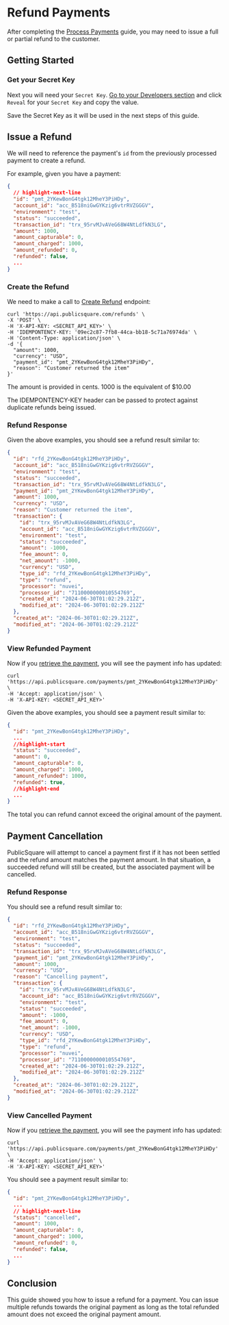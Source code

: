 
# Refund Payments

After completing the [Process Payments](/guides/payments/process-card-payments) guide, you may need to issue a full or partial refund to the customer.

## Getting Started

<GettingStartedSection />

### Get your Secret Key

Next you will need your `Secret Key`. [Go to your Developers section](https://portal.publicsquare.com/developers/api-keys) and click `Reveal` for your `Secret Key` and copy the value.

<Alert>Save the Secret Key as it will be used in the next steps of this guide.</Alert>

## Issue a Refund

We will need to reference the payment's `id` from the previously processed payment to create a refund.

For example, given you have a payment:

```json showLineNumbers
{
  // highlight-next-line
  "id": "pmt_2YKewBonG4tgk12MheY3PiHDy",
  "account_id": "acc_B518niGwGYKzig6vtrRVZGGGV",
  "environment": "test",
  "status": "succeeded",
  "transaction_id": "trx_95rvMJvAVeG68W4NtLdfkN3LG",
  "amount": 1000,
  "amount_capturable": 0,
  "amount_charged": 1000,
  "amount_refunded": 0,
  "refunded": false,
  ...
}
```

### Create the Refund

We need to make a call to [Create Refund](/api/financial/create-refund) endpoint:

```shell showLineNumbers title="Create a Refund"
curl 'https://api.publicsquare.com/refunds' \
-X 'POST' \
-H 'X-API-KEY: <SECRET_API_KEY>' \
-H 'IDEMPONTENCY-KEY: '09ec2c87-7fb8-44ca-bb18-5c71a76974da' \
-H 'Content-Type: application/json' \
-d '{
  "amount": 1000,
  "currency": "USD",
  "payment_id": "pmt_2YKewBonG4tgk12MheY3PiHDy",
  "reason": "Customer returned the item"
}'
```

<Alert>The amount is provided in cents. 1000 is the equivalent of $10.00</Alert>

<Alert type="warning">The IDEMPONTENCY-KEY header can be passed to protect against duplicate refunds being issued.</Alert>

### Refund Response

Given the above examples, you should see a refund result similar to:

```json showLineNumbers
{
  "id": "rfd_2YKewBonG4tgk12MheY3PiHDy",
  "account_id": "acc_B518niGwGYKzig6vtrRVZGGGV",
  "environment": "test",
  "status": "succeeded",
  "transaction_id": "trx_95rvMJvAVeG68W4NtLdfkN3LG",
  "payment_id": "pmt_2YKewBonG4tgk12MheY3PiHDy",
  "amount": 1000,
  "currency": "USD",
  "reason": "Customer returned the item",
  "transaction": {
    "id": "trx_95rvMJvAVeG68W4NtLdfkN3LG",
    "account_id": "acc_B518niGwGYKzig6vtrRVZGGGV",
    "environment": "test",
    "status": "succeeded",
    "amount": -1000,
    "fee_amount": 0,
    "net_amount": -1000,
    "currency": "USD",
    "type_id": "rfd_2YKewBonG4tgk12MheY3PiHDy",
    "type": "refund",
    "processor": "nuvei",
    "processor_id": "7110000000010554769",
    "created_at": "2024-06-30T01:02:29.212Z",
    "modified_at": "2024-06-30T01:02:29.212Z"
  },
  "created_at": "2024-06-30T01:02:29.212Z",
  "modified_at": "2024-06-30T01:02:29.212Z"
}
```

### View Refunded Payment

Now if you [retrieve the payment](/api/financial/get-payment-by-id), you will see the payment info has updated:

```shell showLineNumbers title="Get Payment by ID"
curl 'https://api.publicsquare.com/payments/pmt_2YKewBonG4tgk12MheY3PiHDy' \
-H 'Accept: application/json' \
-H 'X-API-KEY: <SECRET_API_KEY>'
```

Given the above examples, you should see a payment result similar to:

```json showLineNumbers
{
  "id": "pmt_2YKewBonG4tgk12MheY3PiHDy",
  ...
  //highlight-start
  "status": "succeeded",
  "amount": 0,
  "amount_capturable": 0,
  "amount_charged": 1000,
  "amount_refunded": 1000,
  "refunded": true,
  //highlight-end
  ...
}
```

<Alert>The total you can refund cannot exceed the original amount of the payment.</Alert>

## Payment Cancellation

PublicSquare will attempt to cancel a payment first if it has not been settled and the refund amount matches the payment amount. In that situation, a succeeded refund will still be created, but the associated payment will be cancelled.

### Refund Response

You should see a refund result similar to:

```json showLineNumbers
{
  "id": "rfd_2YKewBonG4tgk12MheY3PiHDy",
  "account_id": "acc_B518niGwGYKzig6vtrRVZGGGV",
  "environment": "test",
  "status": "succeeded",
  "transaction_id": "trx_95rvMJvAVeG68W4NtLdfkN3LG",
  "payment_id": "pmt_2YKewBonG4tgk12MheY3PiHDy",
  "amount": 1000,
  "currency": "USD",
  "reason": "Cancelling payment",
  "transaction": {
    "id": "trx_95rvMJvAVeG68W4NtLdfkN3LG",
    "account_id": "acc_B518niGwGYKzig6vtrRVZGGGV",
    "environment": "test",
    "status": "succeeded",
    "amount": -1000,
    "fee_amount": 0,
    "net_amount": -1000,
    "currency": "USD",
    "type_id": "rfd_2YKewBonG4tgk12MheY3PiHDy",
    "type": "refund",
    "processor": "nuvei",
    "processor_id": "7110000000010554769",
    "created_at": "2024-06-30T01:02:29.212Z",
    "modified_at": "2024-06-30T01:02:29.212Z"
  },
  "created_at": "2024-06-30T01:02:29.212Z",
  "modified_at": "2024-06-30T01:02:29.212Z"
}
```

### View Cancelled Payment

Now if you [retrieve the payment](/api/financial/get-payment-by-id), you will see the payment info has updated:

```shell showLineNumbers title="Get Payment by ID"
curl 'https://api.publicsquare.com/payments/pmt_2YKewBonG4tgk12MheY3PiHDy' \
-H 'Accept: application/json' \
-H 'X-API-KEY: <SECRET_API_KEY>'
```

You should see a payment result similar to:

```json showLineNumbers
{
  "id": "pmt_2YKewBonG4tgk12MheY3PiHDy",
  ...
  // highlight-next-line
  "status": "cancelled",
  "amount": 1000,
  "amount_capturable": 0,
  "amount_charged": 1000,
  "amount_refunded": 0,
  "refunded": false,
  ...
}
```

## Conclusion

This guide showed you how to issue a refund for a payment.
You can issue multiple refunds towards the original payment as long as the total refunded amount does not exceed the original payment amount.

